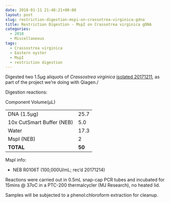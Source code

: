 ```yaml
---
date: 2018-01-11 21:48:21+00:00
layout: post
slug: restriction-digestion-mspi-on-crassotrea-virginica-gdna
title: Restriction Digestion - MspI on Crassotrea virginica gDNA
categories:
  - 2018
  - Miscellaneous
tags:
  - Crassostrea virginica
  - Eastern oyster
  - MspI
  - restriction digestion
---
```


Digested two 1.5μg aliquots of _Crassostrea virginica_ [isolated 20171211](https://robertslab.github.io/sams-notebook/posts/2017-12-11-dna-isolation-quantification-crassotrea-virginica-mantle-gdna/), as part of the project we're doing with Qiagen./

Digestion reactions:

<table >

<tr >
  Component
  Volume(μL)
</tr>

<tbody >
<tr >
  
<td >DNA (1.5μg)
</td>
  
<td >25.7
</td>
</tr>
<tr >
  
<td >10x CutSmart Buffer (NEB)
</td>
  
<td >5.0
</td>
</tr>
<tr >
  
<td >Water
</td>
  
<td >17.3
</td>
</tr>
<tr >
  
<td >MspI (NEB)
</td>
  
<td >2
</td>
</tr>
<tr >
  
<td >**TOTAL**
</td>
  
<td >**50**
</td>
</tr>
</tbody>
</table>

MspI info:





  * NEB R0106T (100,000U/mL; rec'd 20171214)



Reactions were carried out in 0.5mL snap-cap PCR tubes and incubated for 15mins @ 37oC in a PTC-200 thermalcycler (MJ Research), no heated lid.

Samples will be subjected to a phenol:chloroform extraction for cleanup.
